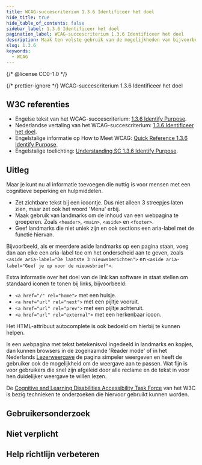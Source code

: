 ```yaml
---
title: WCAG-succescriterium 1.3.6 Identificeer het doel
hide_title: true
hide_table_of_contents: false
sidebar_label: 1.3.6 Identificeer het doel
pagination_label: WCAG-succescriterium 1.3.6 Identificeer het doel
description: Maak ten volste gebruik van de mogelijkheden van bijvoorbeeld HTML en ARIA om het doel van onderdelen van een webpagina duidelijk te maken voor software.
slug: 1.3.6
keywords:
  - WCAG
---
```


{/* @license CC0-1.0 */}


{/* prettier-ignore */}
<WcagHeadingGroup level={1} conformanceLevel="Niveau AAA">WCAG-succescriterium 1.3.6 Identificeer het doel</WcagHeadingGroup>

## W3C referenties

- Engelse tekst van het WCAG-succescriterium: [<span lang="en">1.3.6 Identify Purpose</span>](https://www.w3.org/TR/WCAG22/#identify-purpose).
- Nederlandse vertaling van het WCAG-succescriterium: [1.3.6 Identificeer het doel](https://www.w3.org/Translations/WCAG22-nl/#identificeer-het-doel).
- Engelstalige informatie op <span lang="en">How to Meet WCAG</span>: [<span lang="en">Quick Reference 1.3.6 Identify Purpose</span>](https://www.w3.org/WAI/WCAG22/quickref/#identify-purpose).
- Engelstalige toelichting: [<span lang="en">Understanding SC 1.3.6 Identify Purpose</span>](https://www.w3.org/WAI/WCAG22/Understanding/identify-purpose.html).

## Uitleg

<Summary />

Maar je kunt nu al informatie toevoegen die nuttig is voor mensen met een cognitieve beperking en hulpmiddelen.

- Zet zichtbare tekst bij een icoontje. Dus niet alleen 3 streepjes laten zien, maar zet ook het woord 'Menu' erbij.
- Maak gebruik van landmarks om de inhoud van een webpagina te groeperen. Zoals `<header>`, `<main>`, `<aside>` en `<footer>`.
- Geef landmarks die niet uniek zijn en ook sections een aria-label met de functie hiervan.

Bijvoorbeeld, als er meerdere aside landmarks op een pagina staan, voeg dan aan elke een aria-label toe om het onderscheid aan te geven, zoals `<aside aria-label="De laatste 3 nieuwsberichten">` en `<aside aria-label="Geef je op voor de nieuwsbrief">`.

Extra informatie over het doel van de link kan software in staat stellen om standaard iconen te tonen bij links, bijvoorbeeld:

- `<a href="/" rel="home">` met een huisje.
- `<a href="url" rel="next">` met een pijltje vooruit.
- `<a href="url" rel="prev">` met een pijltje achteruit.
- `<a href="url" rel="external">` met een herkenbaar icoon.

Het HTML-attribuut autocomplete is ook bedoeld om hierbij te kunnen helpen.

Is een webpagina met tekst betekenisvol ingedeeld in landmarks en kopjes, dan kunnen browsers in de zogenaamde 'Reader mode' of in het Nederlands [Lezerweergave](https://kennisportaal.visio.org/nl-nl/documenten/internet-beter-leesbaar-maken-op-de-pc) de pagina simpeler weergeven en heeft de gebruiker ook de mogelijkheid om de weergave aan te passen. Wat fijn is voor gebruikers die snel zijn afgeleid door alle reclame en de tekst in voor hen duidelijker weergave te willen lezen.

De [<span lang="en">Cognitive and Learning Disabilities Accessibility Task Force</span>](https://www.w3.org/WAI/about/groups/task-forces/coga/) van het W3C is bezig technieken te onderzoeken die hiervoor gebruikt kunnen worden.

## Gebruikersonderzoek

<CTAGebruikersonderzoek />

## Niet verplicht

<SpotlightSection>
  <Markdown omitH1 headinglevel={3}>
    <Disclaimer />
  </Markdown>
</SpotlightSection>

## Help richtlijn verbeteren

<Markdown omitH1 headinglevel={3}>
  <WCAGFooterInfo />
</Markdown>
